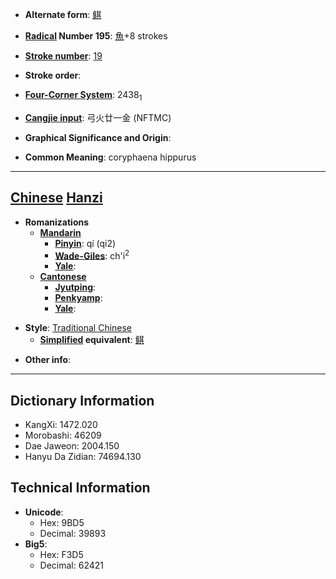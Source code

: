 * '''Alternate form''': [[鲯]]

* '''[[Wiktionary:Chinese radical index| Radical]] Number 195''': [[Wiktionary:Chinese radical index 魚|魚]]+8 strokes

* '''[[Wiktionary:Chinese total strokes index|Stroke number]]''': [[Wiktionary:Chinese total strokes index 19|19]]

* '''Stroke order''': 

* '''[[Wiktionary:Chinese four corner index|Four-Corner System]]''': 2438<sub>1</sub>

* '''[[Wiktionary:Chinese Cangjie index|Cangjie input]]''': 弓火廿一金 (NFTMC)

* '''Graphical Significance and Origin''': 

* '''Common Meaning''': coryphaena hippurus

----

== [[Chinese]] [[Hanzi]] ==

* '''Romanizations'''
** '''[[Mandarin]]'''
*** '''[[Pinyin]]''': qí (qi2)
*** '''[[Wade-Giles]]''': ch'i<sup>2</sup>
*** '''[[Yale]]''': 
** '''[[Cantonese]]'''
*** '''[[Jyutping]]''':
*** '''[[Penkyamp]]''': 
*** '''[[Yale]]''': 

* '''Style''': [[Traditional Chinese]] 
** '''[[Simplified Chinese|Simplified]] equivalent''': [[鲯]]

* '''Other info''': 

----

== Dictionary Information ==

* KangXi: 1472.020
* Morobashi: 46209
* Dae Jaweon: 2004.150
* Hanyu Da Zidian: 74694.130

== Technical Information ==

* '''Unicode''':
** Hex: 9BD5
** Decimal: 39893
* '''Big5''':
** Hex: F3D5
** Decimal: 62421